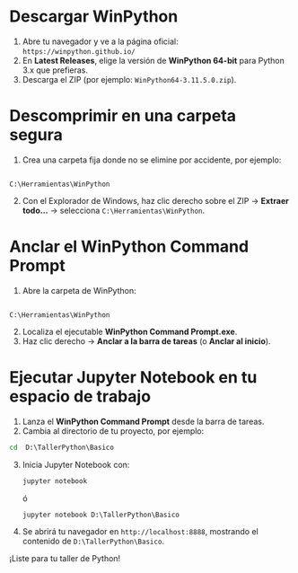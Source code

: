 # Descargar WinPython

1. Abre tu navegador y ve a la página oficial:  
   `https://winpython.github.io/`  
2. En **Latest Releases**, elige la versión de **WinPython 64-bit** para Python 3.x que prefieras.  
3. Descarga el ZIP (por ejemplo: `WinPython64-3.11.5.0.zip`).

# Descomprimir en una carpeta segura

1. Crea una carpeta fija donde no se elimine por accidente, por ejemplo:  
```

C:\Herramientas\WinPython

```
2. Con el Explorador de Windows, haz clic derecho sobre el ZIP → **Extraer todo…** → selecciona `C:\Herramientas\WinPython`.

#  Anclar el WinPython Command Prompt

1. Abre la carpeta de WinPython:  
```

C:\Herramientas\WinPython

```
2. Localiza el ejecutable **WinPython Command Prompt.exe**.  
3. Haz clic derecho → **Anclar a la barra de tareas** (o **Anclar al inicio**).

#  Ejecutar Jupyter Notebook en tu espacio de trabajo

1. Lanza el **WinPython Command Prompt** desde la barra de tareas.  
2. Cambia al directorio de tu proyecto, por ejemplo:  
```bat
cd  D:\TallerPython\Basico
```

3. Inicia Jupyter Notebook con:

   ```bat
   jupyter notebook 
   ```
   ó

   ```bat
   jupyter notebook D:\TallerPython\Basico
   ```

4. Se abrirá tu navegador en `http://localhost:8888`, mostrando el contenido de `D:\TallerPython\Basico`.

¡Liste para tu taller de Python!



